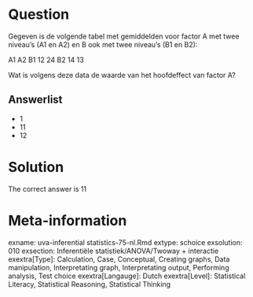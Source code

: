 Question
========

Gegeven is de volgende tabel met gemiddelden voor factor A met twee niveau’s (A1 en A2) en B ook met twee niveau’s (B1 en B2):

A1 A2
B1 12 24
B2 14 13

Wat is volgens deze data de waarde van het hoofdeffect van factor A? 

Answerlist
----------
* 1
* 11
* 12

Solution
========

The correct answer is  11 

Meta-information
================
exname: uva-inferential statistics-75-nl.Rmd 
extype: schoice 
exsolution: 010 
exsection: Inferentiële statistiek/ANOVA/Twoway + interactie
exextra[Type]: Calculation, Case, Conceptual, Creating graphs, Data manipulation, Interpretating graph, Interpretating output, Performing analysis, Test choice 
exextra[Langauge]: Dutch 
exextra[Level]: Statistical Literacy, Statistical Reasoning, Statistical Thinking 
